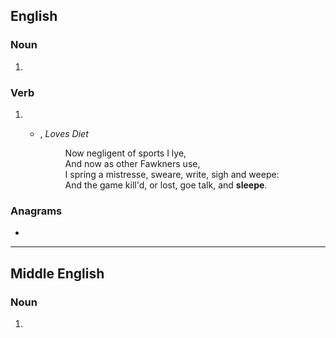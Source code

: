 ==English==

===Noun===
{{head|en|noun}}

# {{obsolete spelling of|sleep|lang=en}}

===Verb===
{{head|en|verb}}

# {{obsolete spelling of|sleep|lang=en}}
#* {{w|John Donne}}, ''Loves Diet''
#*: Now negligent of sports I lye,<br>And now as other Fawkners use,<br>I spring a mistresse, sweare, write, sigh and weepe:<br>And the game kill'd, or lost, goe talk, and '''sleepe'''.

===Anagrams===
* {{anagrams|en|Peeles|elpees|peeles}}

----

==Middle English==

===Noun===
{{head|enm|noun}}

# {{alternative form of|sleep|lang=enm}}